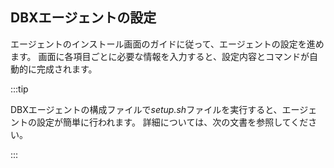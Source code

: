 ## DBXエージェントの設定

エージェントのインストール画面のガイドに従って、エージェントの設定を進めます。 画面に各項目ごとに必要な情報を入力すると、設定内容とコマンドが自動的に完成されます。

<InDoc product="postgresql,mysql">

:::tip

DBXエージェントの構成ファイルで*setup.sh*ファイルを実行すると、エージェントの設定が簡単に行われます。 詳細については、<Link to="install-agent-quick-setup" target="_blank">次の文書</Link>を参照してください。

:::

</InDoc>